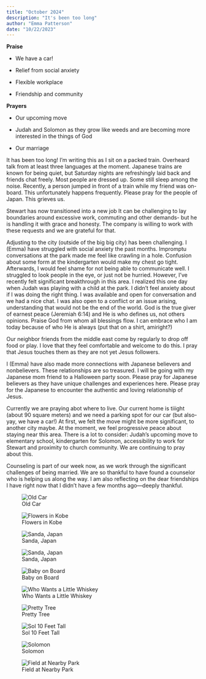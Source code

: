 ```yaml
---
title: "October 2024"
description: "It's been too long"
author: "Emma Patterson"
date: "10/22/2023"
---
```




**Praise**

* We have a car!

* Relief from social anxiety

* Flexible workplace

* Friendship and community 

**Prayers**

* Our upcoming move

* Judah and Solomon as they grow like weeds and are becoming more interested in the things of God

* Our marriage 

It has been too long! I'm writing this as I sit on a packed train. Overheard talk from at least three languages at the moment. Japanese trains are known for being quiet, but Saturday nights are refreshingly laid back and friends chat freely. Most people are dressed up. Some still sleep among the noise. Recently, a person jumped in front of a train while my friend was on-board. This unfortunately happens frequently. Please pray for the people of Japan. This grieves us. 

Stewart has now transitioned into a new job It can be challenging to lay boundaries around excessive work, commuting and other demands- but he is handling it with grace and honesty. The company is willing to work with these requests and we are grateful for that. 

Adjusting to the city (outside of the big big city) has been challenging. I (Emma) have struggled with social anxiety the past months. Impromptu conversations at the park made me feel like crawling in a hole. Confusion about some form at the kindergarten would make my chest go tight. Afterwards, I would feel shame for not being able to communicate well. I struggled to look people in the eye, or just not be hurried.  However, I've recently felt significant breakthrough in this area. I realized this one day when Judah was playing with a child at the park. I didn’t feel anxiety about if I was doing the right thing. I was available and open for conversation and we had a nice chat. I was also open to a conflict or an issue arising, understanding that would not be the end of the world. God is the true giver of earnest peace (Jeremiah 6:14) and He is who defines us, not others opinions. Praise God from whom all blessings flow. I can embrace who I am today because of who He is always (put that on a shirt, amiright?)

Our neighbor friends from the middle east come by regularly to drop off food or play. I love that they feel comfortable and welcome to do this. I pray that Jesus touches them as they are not yet Jesus followers. 

I (Emma) have also made more connections with Japanese believers and nonbelievers. These relationships are so treasured. I will be going with my Japanese mom friend to a Halloween party soon. Please pray for Japanese believers as they have unique challenges and experiences here. Please pray for the Japanese to encounter the authentic and loving relationship of Jesus. 

Currently we are praying abot where to live. Our current home is tiiight (about 90 square meters) and we need a parking spot for our car (but also-yay, we have a car!) At first, we felt the move might be more significant, to another city maybe.  At the moment, we feel progressive peace about staying near this area. There is a lot to consider: Judah's upcoming move to elementary school, kindergarten for Solomon, accessibility to work for Stewart and proximity to church community. We are continuing to pray about this. 

Counseling is part of our week now, as we work through the significant challenges of being married. We are so thankful to have found a counselor who is helping us along the way. I am also reflecting on the dear friendships I have right now that I didn’t have a few months ago—deeply thankful. 



![Old Car](images/car.jpg)

![Flowers in Kobe](images/flowers.jpg)

![Sanda, Japan](images/sanda.jpg)

![Sanda, Japan](images/sanda2.jpg)

![Baby on Board](images/baby on board.jpg)

![Who Wants a Little Whiskey](images/who wants whiskey.jpg)

![Pretty Tree](images/tree.jpg)

![Sol 10 Feet Tall](images/sol up high.jpg)

![Solomon](images/sol.jpg)

![Field at Nearby Park](images/field.jpg)
